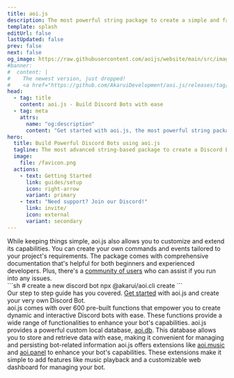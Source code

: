```yaml
---
title: aoi.js
description: The most powerful string package to create a simple and fast Discord Bot.
template: splash
editUrl: false
lastUpdated: false
prev: false
next: false
og_image: https://raw.githubusercontent.com/aoijs/website/main/src/images/og/1.png
#banner:
#  content: |
#    The newest version, just dropped!
#    <a href="https://github.com/AkaruiDevelopment/aoi.js/releases/tag/6.5.6">Read the Changelogs</a>
head:
  - tag: title
    content: aoi.js - Build Discord Bots with ease
  - tag: meta
    attrs:
      name: "og:description"
      content: "Get started with aoi.js, the most powerful string package to create a simple and fast Discord Bot."
hero:
  title: Build Powerful Discord Bots using aoi.js
  tagline: The most advanced string-based package to create a Discord Bot fast and powerful
  image:
    file: /favicon.png
  actions:
    - text: Getting Started
      link: guides/setup
      icon: right-arrow
      variant: primary
    - text: "Need support? Join our Discord!"
      link: invite/
      icon: external
      variant: secondary
---
```


<Version pkgName="aoi.js" />

<CardGrid>
  <Card title="Easy-to-use" icon="laptop">
    While keeping things simple, aoi.js also allows you to customize and extend
    its capabilities. You can create your own commands and events tailored to
    your project's requirements.
  </Card>
  <Card title="Community" icon="discord">
    The package comes with comprehensive documentation that's helpful for both
    beginners and experienced developers. Plus, there's a <a href="invite/">community of users</a>
    who can assist if you run into any issues.
  </Card>
</CardGrid>
  <Card title="Create your own" icon="rocket">
    <div class="card-container">
      <div class="card-split split">
        ```sh
          # create a new discord bot
          npx @akarui/aoi.cli create
        ```
      </div>
      <div class="card-split">
        Our step to step guide has you covered. <a href="guides/setup">Get started</a> with aoi.js and create your very own Discord Bot.
      </div>
    </div>
  </Card>
<CardGrid>
  <Card title="Pre-built Functions" icon="puzzle">
    aoi.js comes with over 600 pre-built functions that empower you to create
    dynamic and interactive Discord bots with ease. These functions provide a
    wide range of functionalities to enhance your bot's capabilities.
  </Card>
  <Card title="Built-in Custom Local Database" icon="document">
    aoi.js provides a powerful custom local database, <a href="extensions/">aoi.db</a>. This database allows you to store and retrieve data with ease, making it
    convenient for managing and persisting bot-related information
  </Card>
</CardGrid>
<Card title="Extensions for Added Functionality" icon="open-book">
  aoi.js offers extensions like <a href="extensions/">aoi.music</a> and <a href="extensions/">aoi.panel</a> to enhance your bot's capabilities. These extensions make it simple to add
  features like music playback and a customizable web dashboard for managing your bot.
</Card>

<br />

<PackageStats client:load client:only="react" />